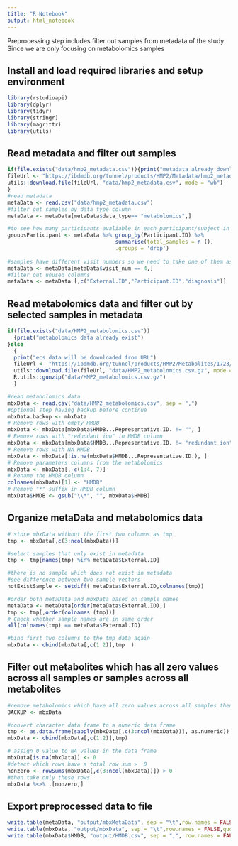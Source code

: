 ```yaml
---
title: "R Notebook"
output: html_notebook
---
```


Preprocessing step includes filter out samples from metadata of the study
Since we are only focusing on metabolomics samples

## Install and load required libraries and setup environment
```r
library(rstudioapi)
library(dplyr)
library(tidyr)
library(stringr)
library(magrittr)
library(utils)
```

## Read metadata and filter out samples
```r
if(file.exists("data/hmp2_metadata.csv")){print("metadata already downloaded")}else{
fileUrl <- "https://ibdmdb.org/tunnel/products/HMP2/Metadata/hmp2_metadata.csv"
utils::download.file(fileUrl, "data/hmp2_metadata.csv", mode = "wb")
}
#read metadata
metaData <- read.csv("data/hmp2_metadata.csv")
#filter out samples by data type column 
metaData <- metaData[metaData$data_type== "metabolomics",]

#to see how many participants avaliable in each participant/subject in metabolomics data
groupsParticipant <- metaData %>% group_by(Participant.ID) %>%
                                  summarise(total_samples = n (),
                                  .groups = 'drop')
                                  
#samples have different visit numbers so we need to take one of them as a baseline
metaData <- metaData[metaData$visit_num == 4,]
#filter out unused columns 
metaData <- metaData [,c("External.ID","Participant.ID","diagnosis")]

```

## Read metabolomics data and filter out by selected samples in metadata
```r

if(file.exists("data/HMP2_metabolomics.csv"))
  {print("metabolomics data already exist")
}else
  {
  print("ecs data will be downloaded from URL")
  fileUrl <- "https://ibdmdb.org/tunnel/products/HMP2/Metabolites/1723/HMP2_metabolomics.csv.gz"
  utils::download.file(fileUrl, "data/HMP2_metabolomics.csv.gz", mode = "wb")
  R.utils::gunzip("data/HMP2_metabolomics.csv.gz")
  }

#read metabolomics data 
mbxData <- read.csv("data/HMP2_metabolomics.csv", sep = ",")
#optional step having backup before continue
mbxData.backup <- mbxData 
# Remove rows with empty HMDB
mbxData <- mbxData[mbxData$HMDB...Representative.ID. != "", ]
# Remove rows with "redundant ion" in HMDB column
mbxData <- mbxData[mbxData$HMDB...Representative.ID. != "redundant ion", ]
# Remove rows with NA HMDB
mbxData <- mbxData[!is.na(mbxData$HMDB...Representative.ID.), ]
# Remove parameters columns from the metabolomics
mbxData <- mbxData[,-c(1:4, 7)]
# Rename the HMDB column
colnames(mbxData)[1] <- "HMDB"
# Remove "*" suffix in HMDB column
mbxData$HMDB <- gsub("\\*", "", mbxData$HMDB)

```

## Organize metaData and metabolomics data 
```r
# store mbxData without the first two columns as tmp
tmp <- mbxData[,c(3:ncol(mbxData))]

#select samples that only exist in metadata
tmp <- tmp[names(tmp) %in% metaData$External.ID]

#there is no sample which does not exist in metadata
#see difference between two sample vectors
notExistSample <- setdiff( metaData$External.ID,colnames(tmp))

#order both metaData and mbxData based on sample names
metaData <- metaData[order(metaData$External.ID),]
tmp <- tmp[,order(colnames (tmp))]
# Check whether sample names are in same order
all(colnames(tmp) == metaData$External.ID)

#bind first two columns to the tmp data again 
mbxData <- cbind(mbxData[,c(1:2)],tmp  )

```
## Filter out metabolites which has all zero values across all samples or samples across all metabolites
```r
#remove metabolomics which have all zero values across all samples then start DE analysis
BACKUP <- mbxData

#convert character data frame to a numeric data frame
tmp <- as.data.frame(sapply(mbxData[,c(3:ncol(mbxData))], as.numeric))
mbxData <- cbind(mbxData[,c(1:2)],tmp)

# assign 0 value to NA values in the data frame
mbxData[is.na(mbxData)] <- 0
#detect which rows have a total row sum >  0 
nonzero <- rowSums(mbxData[,c(3:ncol(mbxData))]) > 0
#then take only these rows
mbxData %<>% .[nonzero,]

```

## Export preprocessed data to file
```r
write.table(metaData, "output/mbxMetaData", sep = "\t",row.names = FALSE,quote=FALSE)
write.table(mbxData, "output/mbxData", sep = "\t",row.names = FALSE,quote=FALSE )
write.table(mbxData$HMDB, "output/HMDB.csv", sep = ",", row.names = FALSE, col.names = FALSE, quote = FALSE)

```

